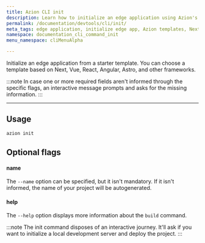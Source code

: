 ```yaml
---
title: Azion CLI init
description: Learn how to initialize an edge application using Azion's diverse templates, supporting frameworks like Next.js, Vue, React, and Angular.
permalink: /documentation/devtools/cli/init/
meta_tags: edge application, initialize edge app, Azion templates, Next.js, Vue.js, React, Angular, Astro, CLI, edge computing
namespace: documentation_cli_command_init
menu_namespace: cliMenuAlpha

---
```


Initialize an edge application from a starter template. You can choose a template based on Next, Vue, React, Angular, Astro, and other frameworks.

:::note 
In case one or more required fields aren't informed through the specific flags, an interactive message prompts and asks for the missing information.
:::

---

## Usage

```sh
azion init
```

## Optional flags

#### name

The `--name` option can be specified, but it isn't mandatory. If it isn't informed, the name of your project will be autogenerated.

#### help

The `--help` option displays more information about the `build` command.

:::note 
The init command disposes of an interactive journey. It'll ask if you want to initialize a local development server and deploy the project.
:::
